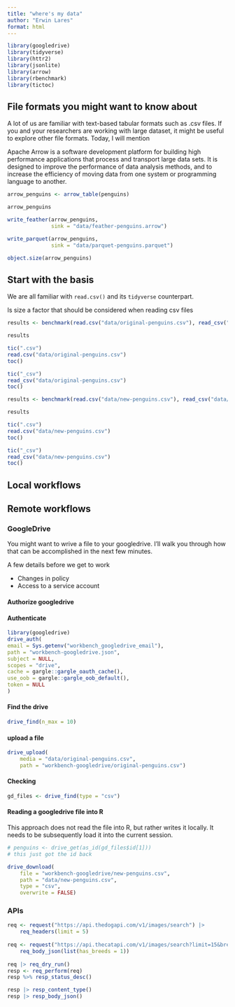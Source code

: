 ```yaml
---
title: "where's my data"
author: "Erwin Lares"
format: html
---
```

```r
library(googledrive)
library(tidyverse)
library(httr2)
library(jsonlite)
library(arrow)
library(rbenchmark)
library(tictoc)
```

## File formats you might want to know about 

A lot of us are familiar with text-based tabular formats such as .csv files. If you and your researchers are working with large dataset, it might be useful to explore other file formats. Today, I will mention 

Apache Arrow is a software development platform for building high performance applications that process and transport large data sets. It is designed to improve the performance of data analysis methods, and to increase the efficiency of moving data from one system or programming language to another.

```r
arrow_penguins <- arrow_table(penguins)

arrow_penguins

write_feather(arrow_penguins, 
              sink = "data/feather-penguins.arrow")

write_parquet(arrow_penguins, 
              sink = "data/parquet-penguins.parquet")

object.size(arrow_penguins)

```


## Start with the basis 

We are all familiar with `read.csv()` and its `tidyverse` counterpart.  

Is size a factor that should be considered when reading csv files 

```r
results <- benchmark(read.csv("data/original-penguins.csv"), read_csv("data/original-penguins.csv"), replications = 10)

results
```


```r
tic(".csv")
read.csv("data/original-penguins.csv")
toc()

tic("_csv")
read_csv("data/original-penguins.csv")
toc()
```


```r
results <- benchmark(read.csv("data/new-penguins.csv"), read_csv("data/new-penguins.csv"), replications = 10)

results
```

```r
tic(".csv")
read.csv("data/new-penguins.csv")
toc()

tic("_csv")
read_csv("data/new-penguins.csv")
toc()
```


## Local workflows



## Remote workflows

### GoogleDrive 

You might want to wrive a file to your googledrive. I'll walk you through how that can be accomplished in the next few minutes. 

A few details before we get to work 

- Changes in policy 
- Access to a service account

#### Authorize googledrive 

#### Authenticate 

```r

library(googledrive)
drive_auth(
email = Sys.getenv("workbench_googledrive_email"),
path = "workbench-googledrive.json",
subject = NULL,
scopes = "drive",
cache = gargle::gargle_oauth_cache(),
use_oob = gargle::gargle_oob_default(),
token = NULL
)


```

#### Find the drive 

```r
drive_find(n_max = 10)


```

#### upload a file 

```r

drive_upload(
    media = "data/original-penguins.csv",
    path = "workbench-googledrive/original-penguins.csv")

```

#### Checking 

```r
gd_files <- drive_find(type = "csv")

```

#### Reading a googledrive file into R

This approach does not read the file into R, but rather writes it locally. It needs to be subsequently load it into the current session.  

```r
# penguins <- drive_get(as_id(gd_files$id[1]))
# this just got the id back 

drive_download(
    file = "workbench-googledrive/new-penguins.csv",
    path = "data/new-penguins.csv",
    type = "csv", 
    overwrite = FALSE)

```

### APIs 

```r
req <- request("https://api.thedogapi.com/v1/images/search") |> 
    req_headers(limit = 5)
  
req <- request("https://api.thecatapi.com/v1/images/search?limit=15&breed_ids=beng&api_key=live_nD5vkT9N6L4PXnK0gs1sFETKWcSAnso9YkH6iYPMfsZpK2mVStNEYxX3tIGzgfdL") |> 
    req_body_json(list(has_breeds = 1))
  
req |> req_dry_run()
resp <- req_perform(req)
resp %>% resp_status_desc()

resp |> resp_content_type()
resp |> resp_body_json()
```

